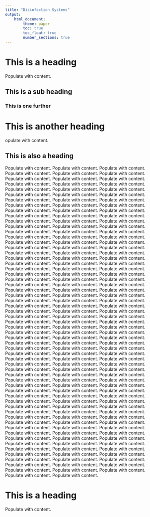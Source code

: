 ```yaml
---
title: "Disinfection Systems"
output:
    html_document:
        theme: paper
        toc: true
        toc_float: true
        number_sections: true
---
```


# This is a heading
Populate with content.

## This is a sub heading

### This is one further


# This is another heading
opulate with content.

## This is also a heading
Populate with content. Populate with content. Populate with content. Populate with content. Populate with content. Populate with content. Populate with content. Populate with content. Populate with content. Populate with content. Populate with content. Populate with content. Populate with content. Populate with content. Populate with content. Populate with content. Populate with content. Populate with content. Populate with content. Populate with content. Populate with content. Populate with content. Populate with content. Populate with content. Populate with content. Populate with content. Populate with content. Populate with content. Populate with content. Populate with content. Populate with content. Populate with content. Populate with content. Populate with content. Populate with content. Populate with content. Populate with content. Populate with content. Populate with content. Populate with content. Populate with content. Populate with content. Populate with content. Populate with content. Populate with content. Populate with content. Populate with content. Populate with content. Populate with content. Populate with content. Populate with content. Populate with content. Populate with content. Populate with content. Populate with content. Populate with content. Populate with content. Populate with content. Populate with content. Populate with content. Populate with content. Populate with content. Populate with content. Populate with content. Populate with content. Populate with content. Populate with content. Populate with content. Populate with content. Populate with content. Populate with content. Populate with content. Populate with content. Populate with content. Populate with content. Populate with content. Populate with content. Populate with content. Populate with content. Populate with content. Populate with content. Populate with content. Populate with content. Populate with content. Populate with content. Populate with content. Populate with content. Populate with content. Populate with content. Populate with content. Populate with content. Populate with content. Populate with content. Populate with content. Populate with content. Populate with content. Populate with content. Populate with content. Populate with content. Populate with content. Populate with content. Populate with content. Populate with content. Populate with content. Populate with content. Populate with content. Populate with content. Populate with content. Populate with content. Populate with content. Populate with content. Populate with content. Populate with content. Populate with content. Populate with content. Populate with content. Populate with content. Populate with content. Populate with content. Populate with content. Populate with content. Populate with content. Populate with content. Populate with content. Populate with content. Populate with content. Populate with content. Populate with content. Populate with content. Populate with content. Populate with content. Populate with content. Populate with content. Populate with content. Populate with content. Populate with content. Populate with content. Populate with content. Populate with content. Populate with content. Populate with content. Populate with content. Populate with content. Populate with content. Populate with content. Populate with content. Populate with content. Populate with content. Populate with content. Populate with content. Populate with content. Populate with content. Populate with content. Populate with content. Populate with content. Populate with content. Populate with content. Populate with content. Populate with content. Populate with content. Populate with content. Populate with content. Populate with content. Populate with content. Populate with content. Populate with content. Populate with content. Populate with content. Populate with content. Populate with content. Populate with content. Populate with content. Populate with content. Populate with content. Populate with content. Populate with content.

# This is a heading
Populate with content.
